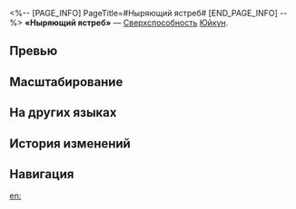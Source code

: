 <%-- [PAGE_INFO]
PageTitle=#Ныряющий ястреб#
[END_PAGE_INFO] --%>
{{Навык Инфобокс
|Название         = Ныряющий ястреб
|Изображение      = Навык Ныряющий ястреб.png
|Персонаж         = Юйкун
|Тип              = Сверхспособность
|Тэг              = Одиночная атака
|УронСтойк        = 30
|ЭнергияГен       = 5
|Энергия          = 130
|Длительность     = 
|Описание         = Использование сверхспособности Юйкун при активном статусе Ревущая тетива дополнительно повышает крит. шанс всех союзников на {{Цвет|Выделенный|21%—29,4%}} и их крит. урон на {{Цвет|Выделенный|39%—70,2%}}, а также наносит выбранному противнику мнимый урон, равный {{Цвет|Выделенный|228%—410,4%}} от силы атаки Юйкун.
|Свойство1        = 
|Масштабирование1 = 
}}
'''«Ныряющий ястреб»''' — [[Сверхспособность]] [[Юйкун]].

==Превью==
{{Превью
|Файл = Ныряющий ястреб Превью
}}

==Масштабирование==
{{Масштабирование навыка|тип=Сверхспособность
|228%;243.2%;258.4%;273.6%;288.8%;304%;323%;342%;361%;380%;395.2%;410.4%;425.6%;440.8%;456%
|21%;21.7%;22.4%;23.1%;23.8%;24.5%;25.37%;26.25%;27.13%;28%;28.7%;29.4%;30.1%;30.8%;31.5%
|39%;41.6%;44.2%;46.8%;49.4%;52%;55.25%;58.5%;61.75%;65%;67.6%;70.2%;72.8%;75.4%;78%
}}

==На других языках==
{{На других языках
|en   = Diving Kestrel
|zhs  = 贯云饮羽
|zht  = 貫雲飲羽
|ja   = {{Rubi|貫雲箭|かんうんせん}}
|ko   = 창공 꿰뚫기
|es   = Cernícalo en picado
|fr   = Crécerelle en piqué
|ru   = Ныряющий ястреб
|th   = Diving Kestrel
|vi   = Mũi Tên Xuyên Mây
|de   = Turmfalke im Sturzflug
|id   = Diving Kestrel
|pt   = Mergulho do Falcão
}}

==История изменений==
{{История изменений|3.5}}

==Навигация==
{{Навык Навбокс|Юйкун}}

[[en:]]